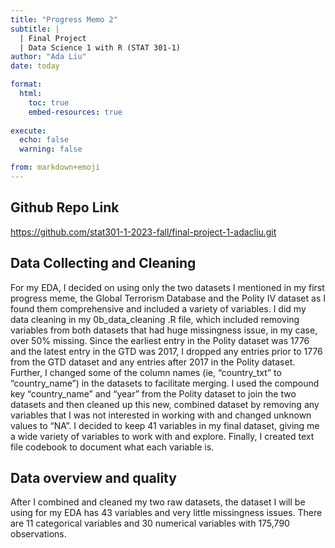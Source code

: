 ```yaml
---
title: "Progress Memo 2"
subtitle: |
  | Final Project 
  | Data Science 1 with R (STAT 301-1)
author: "Ada Liu"
date: today

format:
  html:
    toc: true
    embed-resources: true
    
execute:
  echo: false
  warning: false

from: markdown+emoji 
---
```


::: {.callout-tip icon=false}

## Github Repo Link

[https://github.com/stat301-1-2023-fall/final-project-1-adacliu.git](https://github.com/stat301-1-2023-fall/final-project-1-adacliu.git)

:::

::: {.callout-tip icon="false"}
## Data Collecting and Cleaning

For my EDA, I decided on using only the two datasets I mentioned in my first progress meme, the Global Terrorism Database and the Polity IV dataset as I found them comprehensive and included a variety of variables. I did my data cleaning in my 0b_data_cleaning .R file, which included removing variables from both datasets that had huge missingness issue, in my case, over 50% missing. Since the earliest entry in the Polity dataset was 1776 and the latest entry in the GTD was 2017, I dropped any entries prior to 1776 from the GTD dataset and any entries after 2017 in the Polity dataset. Further, I changed some of the column names (ie, "country_txt" to "country_name") in the datasets to facilitate merging. I used the compound key "country_name" and "year" from the Polity dataset to join the two datasets and then cleaned up this new, combined dataset by removing any variables that I was not interested in working with and changed unknown values to "NA". I decided to keep 41 variables in my final dataset, giving me a wide variety of variables to work with and explore.  Finally, I created text file codebook to document what each variable is. 
 
:::

::: {.callout-tip icon="false"}
## Data overview and quality

After I combined and cleaned my two raw datasets, the dataset I will be using for my EDA has 43 variables and very little missingness issues. There are 11 categorical variables and 30 numerical variables with 175,790 observations. 
:::

